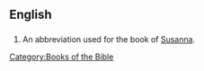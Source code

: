 ==English==
==={{abbreviation}}===
{{infl|en|abbreviation}}
# {{biblical}} An abbreviation used for the book of [[Susanna]]. 

[[Category:Books of the Bible]]